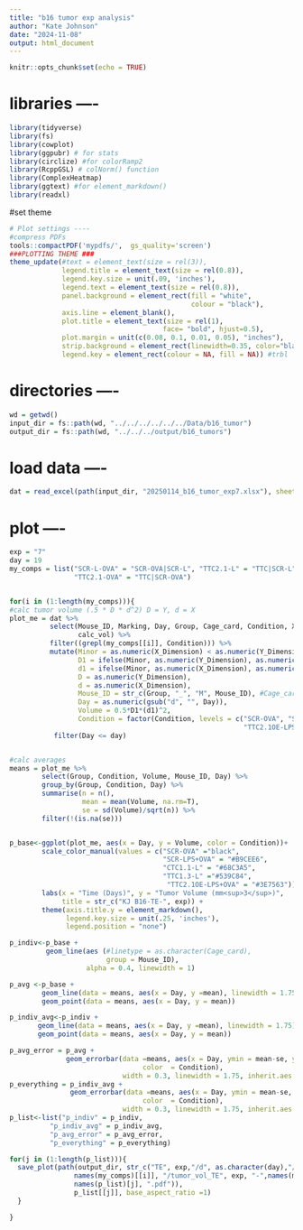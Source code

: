 ```yaml
---
title: "b16 tumor exp analysis"
author: "Kate Johnson"
date: "2024-11-08"
output: html_document
---
```


```r
knitr::opts_chunk$set(echo = TRUE)
```
# libraries ----
```r
library(tidyverse)
library(fs)
library(cowplot)
library(ggpubr) # for stats
library(circlize) #for colorRamp2
library(RcppGSL) # colNorm() function
library(ComplexHeatmap)
library(ggtext) #for element_markdown()
library(readxl)

```
#set theme
```r
# Plot settings ----
#compress PDFs
tools::compactPDF('mypdfs/',  gs_quality='screen')
###PLOTTING THEME ###
theme_update(#text = element_text(size = rel(3)),
             legend.title = element_text(size = rel(0.8)),
             legend.key.size = unit(.09, 'inches'),
             legend.text = element_text(size = rel(0.8)),
             panel.background = element_rect(fill = "white",
                                             colour = "black"),
             axis.line = element_blank(),
             plot.title = element_text(size = rel(1), 
                                      face= "bold", hjust=0.5),
             plot.margin = unit(c(0.08, 0.1, 0.01, 0.05), "inches"),
             strip.background = element_rect(linewidth=0.35, color="black"),
             legend.key = element_rect(colour = NA, fill = NA)) #trbl
```

# directories ----
```r
wd = getwd()
input_dir = fs::path(wd, "../../../../../../Data/b16_tumor")
output_dir = fs::path(wd, "../../../output/b16_tumors")
```


# load data ----
```r
dat = read_excel(path(input_dir, "20250114_b16_tumor_exp7.xlsx"), sheet = "measurement_log") 

```

# plot ----
```r
exp = "7"
day = 19
my_comps = list("SCR-L-OVA" = "SCR-OVA|SCR-L", "TTC2.1-L" = "TTC|SCR-L",
                "TTC2.1-OVA" = "TTC|SCR-OVA")


for(i in (1:length(my_comps))){
#calc tumor volume (.5 * D * d^2) D = Y, d = X
plot_me = dat %>% 
          select(Mouse_ID, Marking, Day, Group, Cage_card, Condition, X_Dimension, Y_Dimension,
                 calc_vol) %>%
          filter((grepl(my_comps[[i]], Condition))) %>%
          mutate(Minor = as.numeric(X_Dimension) < as.numeric(Y_Dimension),
                 D1 = ifelse(Minor, as.numeric(Y_Dimension), as.numeric(X_Dimension)),
                 d1 = ifelse(Minor, as.numeric(X_Dimension), as.numeric(Y_Dimension)),
                 D = as.numeric(Y_Dimension),
                 d = as.numeric(X_Dimension),
                 Mouse_ID = str_c(Group, "_", "M", Mouse_ID), #Cage_card,
                 Day = as.numeric(gsub("d", "", Day)),
                 Volume = 0.5*D1*(d1)^2,
                 Condition = factor(Condition, levels = c("SCR-OVA", "SCR-LPS+OVA",
                                                          "TTC2.1OE-LPS+OVA"))) %>%
           filter(Day <= day) 


#calc averages
means = plot_me %>%
        select(Group, Condition, Volume, Mouse_ID, Day) %>%
        group_by(Group, Condition, Day) %>%
        summarise(n = n(),
                  mean = mean(Volume, na.rm=T),
                  se = sd(Volume)/sqrt(n)) %>%
        filter(!(is.na(se)))


p_base<-ggplot(plot_me, aes(x = Day, y = Volume, color = Condition))+
        scale_color_manual(values = c("SCR-OVA" ="black",
                                      "SCR-LPS+OVA" = "#B9CEE6",
                                      "CTC1.1-L" = "#68C3A5",
                                      "TTC1.3-L" ="#539C84",
                                       "TTC2.1OE-LPS+OVA" = "#3E7563")) +
        labs(x = "Time (Days)", y = "Tumor Volume (mm<sup>3</sup>)", 
             title = str_c("KJ B16-TE-", exp)) +
        theme(axis.title.y = element_markdown(),
              legend.key.size = unit(.25, 'inches'),
              legend.position = "none")

p_indiv<-p_base +
         geom_line(aes (#linetype = as.character(Cage_card), 
                        group = Mouse_ID), 
                   alpha = 0.4, linewidth = 1) 

p_avg <-p_base +
        geom_line(data = means, aes(x = Day, y =mean), linewidth = 1.75) +
        geom_point(data = means, aes(x = Day, y = mean))

p_indiv_avg<-p_indiv +
       geom_line(data = means, aes(x = Day, y =mean), linewidth = 1.75) +
       geom_point(data = means, aes(x = Day, y = mean)) 

p_avg_error = p_avg +
              geom_errorbar(data =means, aes(x = Day, ymin = mean-se, ymax = mean+se,
                                 color  = Condition), 
                            width = 0.3, linewidth = 1.75, inherit.aes = F) 
p_everything = p_indiv_avg +
               geom_errorbar(data =means, aes(x = Day, ymin = mean-se, ymax = mean+se,
                                 color  = Condition), 
                            width = 0.3, linewidth = 1.75, inherit.aes = F)
p_list<-list("p_indiv" = p_indiv,
          "p_indiv_avg" = p_indiv_avg,
          "p_avg_error" = p_avg_error,
          "p_everything" = p_everything)

for(j in (1:length(p_list))){
  save_plot(path(output_dir, str_c("TE", exp,"/d", as.character(day),"/d", as.character(day),"_all_cages/",
                names(my_comps)[[i]], "/tumor_vol_TE", exp, "-",names(my_comps)[[i]],
                names(p_list)[j], ".pdf")),
                p_list[[j]], base_aspect_ratio =1)
  }

}

```


